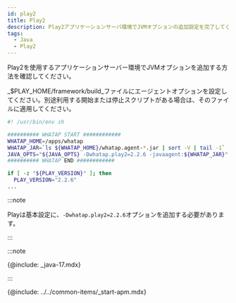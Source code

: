 ```yaml
---
id: play2
title: Play2
description: Play2アプリケーションサーバ環境でJVMオプションの追加設定を完了してください。
tags:
  - Java
  - Play2
---
```


Play2を使用するアプリケーションサーバー環境でJVMオプションを追加する方法を確認してください。 

_$PLAY_HOME/framework/build_ファイルにエージェントオプションを設定してください。別途利用する開始または停止スクリプトがある場合は、そのファイルに適用してください。

```bash title=$PLAY_HOME/framework/build {6} showLineNumbers
#! /usr/bin/env sh

########## WHATAP START ############
WHATAP_HOME=/apps/whatap
WHATAP_JAR=`ls ${WHATAP_HOME}/whatap.agent-*.jar | sort -V | tail -1`
JAVA_OPTS="${JAVA_OPTS} -Dwhatap.play2=2.2.6 -javaagent:${WHATAP_JAR}"
########## WHATAP END ############

if [ -z "${PLAY_VERSION}" ]; then
  PLAY_VERSION="2.2.6"
...
```

:::note

Playは基本設定に、`-Dwhatap.play2=2.2.6`オプションを追加する必要があります。

:::

:::note

{@include: _java-17.mdx}

:::

{@include: ../../common-items/_start-apm.mdx}  
